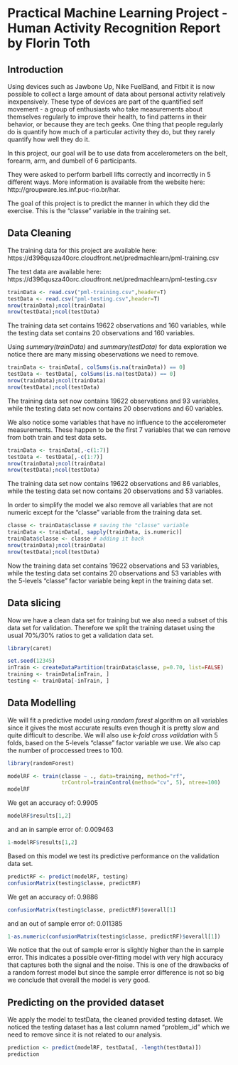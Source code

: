 # Practical Machine Learning Project - Human Activity Recognition Report by Florin Toth
## Introduction

Using devices such as Jawbone Up, Nike FuelBand, and Fitbit it is now possible 
to collect a large amount of data about personal activity relatively inexpensively. 
These type of devices are part of the quantified self movement - a group of 
enthusiasts who take measurements about themselves regularly to improve their health, 
to find patterns in their behavior, or because they are tech geeks. One thing that 
people regularly do is quantify how much of a particular activity they do, but they
rarely quantify how well they do it. 

In this project, our goal will be to use data from accelerometers on the belt, 
forearm, arm, and dumbell of 6 participants. 

They were asked to perform barbell lifts correctly and incorrectly in 5 different ways.
More information is available from the website here: 
http://groupware.les.inf.puc-rio.br/har.

The goal of this project is to predict the manner in which they did the exercise. 
This is the "classe" variable in the training set. 

## Data Cleaning 

The training data for this project are available here: 
https://d396qusza40orc.cloudfront.net/predmachlearn/pml-training.csv

The test data are available here: 
https://d396qusza40orc.cloudfront.net/predmachlearn/pml-testing.csv

```r
trainData <- read.csv("pml-training.csv",header=T)
testData <- read.csv("pml-testing.csv",header=T)
nrow(trainData);ncol(trainData)
nrow(testData);ncol(testData)
```
The training data set contains 19622 observations and 160 variables, while the testing data set contains 20 observations and 160 variables.

Using *summary(trainData)* and *summary(testData)* for data exploration we notice there are many missing obeservations we need to remove.

```r
trainData <- trainData[, colSums(is.na(trainData)) == 0] 
testData <- testData[, colSums(is.na(testData)) == 0] 
nrow(trainData);ncol(trainData)
nrow(testData);ncol(testData)
``` 

The training data set now contains 19622 observations and 93 variables, while the testing data set now contains 20 observations and 60 variables.

We also notice some variables that have no influence to the accelerometer measurements.
These happen to be the first 7 variables that we can remove from both train and test data sets.

```r
trainData <- trainData[,-c(1:7)]
testData <- testData[,-c(1:7)]
nrow(trainData);ncol(trainData)
nrow(testData);ncol(testData)
```
The training data set now contains 19622 observations and 86 variables, while the testing data set now contains 20 observations and 53 variables.

In order to simplify the model we also remove all variables that are not numeric except for the "classe" variable from the training data set.

```r
classe <- trainData$classe # saving the "classe" variable
trainData <- trainData[, sapply(trainData, is.numeric)]
trainData$classe <- classe # adding it back
nrow(trainData);ncol(trainData)
nrow(testData);ncol(testData)
```

Now the training data set contains 19622 observations and 53 variables, while the testing data set contains 20 observations and 53 variables with the 5-levels "classe" factor variable being kept in the training data set.

## Data slicing

Now we have a clean data set for training but we also need a subset of this data set for validation. Therefore we split the training dataset using the usual 70%/30% ratios to get a validation data set.

```r
library(caret)
```
```r
set.seed(12345)
inTrain <- createDataPartition(trainData$classe, p=0.70, list=FALSE)
training <- trainData[inTrain, ]
testing <- trainData[-inTrain, ]
```

## Data Modelling

We will fit a predictive model using *random forest* algorithm on all variables since it gives the most accurate results even though it is pretty slow and quite difficult to describe. We will also use *k-fold cross validation* with 5 folds, based on the 5-levels "classe" factor variable we use. We also cap the number of proccessed trees to 100.

```r
library(randomForest)
```
```r
modelRF <- train(classe ~ ., data=training, method="rf", 
                 trControl=trainControl(method="cv", 5), ntree=100)
modelRF
```

We get an accuracy of: 0.9905
```r
modelRF$results[1,2]
```
and an in sample error of: 0.009463
```r
1-modelRF$results[1,2]
```

Based on this model we test its predictive performance on the validation data set.  

```r
predictRF <- predict(modelRF, testing)
confusionMatrix(testing$classe, predictRF)
```
We get an accuracy of: 0.9886
```r
confusionMatrix(testing$classe, predictRF)$overall[1]
```
and an out of sample error of: 0.011385
```r
1-as.numeric(confusionMatrix(testing$classe, predictRF)$overall[1])
```

We notice that the out of sample error is slightly higher than the in sample error. This indicates a possible over-fitting model with very high accuracy that captures both the signal and the noise. This is one of the drawbacks of a random forrest model but since the sample error difference is not so big we conclude that overall the model is very good.

## Predicting on the provided dataset

We apply the model to testData, the cleaned provided testing dataset. We noticed the testing dataset has a last column named "problem_id" which we need to remove since it is not related to our analysis.

```r
prediction <- predict(modelRF, testData[, -length(testData)])
prediction
```  